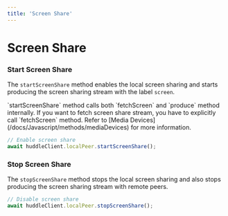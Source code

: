```yaml
---
title: 'Screen Share' 
---
```



# Screen Share

### Start Screen Share 

The `startScreenShare` method enables the local screen sharing and starts producing the screen sharing stream with the label `screen`.

<Callout type='info'>
`startScreenShare` method calls both `fetchScreen` and `produce` method internally. If you want to fetch screen share stream, you have to explicitly call `fetchScreen` method. 
  Refer to [Media Devices](/docs/Javascript/methods/mediaDevices) for more information.
</Callout>

```js
// Enable screen share
await huddleClient.localPeer.startScreenShare();
```

### Stop Screen Share

The `stopScreenShare` method stops the local screen sharing and also stops producing the screen sharing stream with remote peers.

```js
// Disable screen share
await huddleClient.localPeer.stopScreenShare();
```